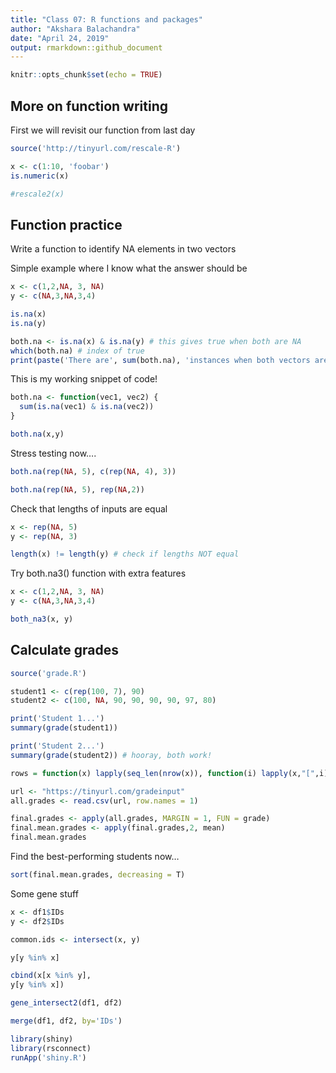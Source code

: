 ```yaml
---
title: "Class 07: R functions and packages"
author: "Akshara Balachandra"
date: "April 24, 2019"
output: rmarkdown::github_document
---
```


```r
knitr::opts_chunk$set(echo = TRUE)
```

## More on function writing

First we will revisit our function from last day

```r
source('http://tinyurl.com/rescale-R')
```

```r
x <- c(1:10, 'foobar')
is.numeric(x)

#rescale2(x)

```

## Function practice

Write a function to identify NA elements in two vectors

Simple example where I know what the answer should be
```r
x <- c(1,2,NA, 3, NA)
y <- c(NA,3,NA,3,4)
```

```r
is.na(x)
is.na(y)
```

```r
both.na <- is.na(x) & is.na(y) # this gives true when both are NA
which(both.na) # index of true
print(paste('There are', sum(both.na), 'instances when both vectors are NA'))
```


This is my working snippet of code!

```r
both.na <- function(vec1, vec2) {
  sum(is.na(vec1) & is.na(vec2))
}
```

```r
both.na(x,y)
```


Stress testing now....

```r
both.na(rep(NA, 5), c(rep(NA, 4), 3))
```

```r
both.na(rep(NA, 5), rep(NA,2))
```

Check that lengths of inputs are equal

```r
x <- rep(NA, 5)
y <- rep(NA, 3)

length(x) != length(y) # check if lengths NOT equal
```


Try both.na3() function with extra features

```r
x <- c(1,2,NA, 3, NA)
y <- c(NA,3,NA,3,4)

both_na3(x, y)
```


## Calculate grades

```r
source('grade.R')

student1 <- c(rep(100, 7), 90)
student2 <- c(100, NA, 90, 90, 90, 90, 97, 80)

print('Student 1...')
summary(grade(student1))

print('Student 2...')
summary(grade(student2)) # hooray, both work!
```


```r
rows = function(x) lapply(seq_len(nrow(x)), function(i) lapply(x,"[",i))

url <- "https://tinyurl.com/gradeinput"
all.grades <- read.csv(url, row.names = 1)

final.grades <- apply(all.grades, MARGIN = 1, FUN = grade)
final.mean.grades <- apply(final.grades,2, mean)
final.mean.grades
```


Find the best-performing students now...
```r
sort(final.mean.grades, decreasing = T)
```




Some gene stuff
```r
x <- df1$IDs
y <- df2$IDs

common.ids <- intersect(x, y)
```

```r
y[y %in% x]
```


```r
cbind(x[x %in% y],
y[y %in% x])

gene_intersect2(df1, df2)
```



```r
merge(df1, df2, by='IDs')
```




```r
library(shiny)
library(rsconnect)
runApp('shiny.R')

```























